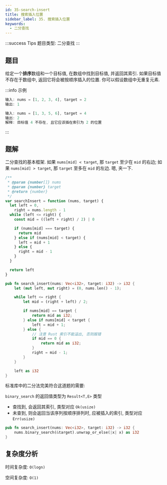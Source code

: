 ```yaml
---
id: 35-search-insert
title: 搜索插入位置
sidebar_label: 35. 搜索插入位置
keywords:
  - 二分查找
---
```


:::success Tips
题目类型: 二分查找
:::

## 题目

给定一个**排序**数组和一个目标值, 在数组中找到目标值, 并返回其索引. 如果目标值不存在于数组中, 返回它将会被按顺序插入的位置. 你可以假设数组中无重复元素.

:::info 示例

```ts
输入: nums = [1, 2, 3, 4], target = 2
输出: 1
```

```ts
输入: nums = [1, 3, 5, 6], target = 4
输出: 2
解释: 目标值 4 不存在, 且它应该插在索引为 2 的位置
```

:::

## 题解

二分查找的基本框架. 如果 `nums[mid] < target`, 那 `target` 至少在 `mid` 的右边; 如果 `nums[mid] > target`, 那 `target` 至多在 `mid` 的左边. 嗯, 夹一下.


<Tabs>
  <TabItem value="JavaScript" label="JavaScript" default>

```ts
/**
 * @param {number[]} nums
 * @param {number} target
 * @return {number}
 */
var searchInsert = function (nums, target) {
  let left = 0,
    right = nums.length - 1
  while (left <= right) {
    const mid = ((left + right) / 2) | 0

    if (nums[mid] === target) {
      return mid
    } else if (nums[mid] < target) {
      left = mid + 1
    } else {
      right = mid - 1
    }
  }

  return left
}
```

</TabItem>
<TabItem value="Rust" label="Rust">

```rust
pub fn search_insert(nums: Vec<i32>, target: i32) -> i32 {
    let (mut left, mut right) = (0, nums.len() - 1);

    while left <= right {
        let mid = (right + left) / 2;

        if nums[mid] == target {
            return mid as i32;
        } else if nums[mid] < target {
            left = mid + 1;
        } else {
            // 注意 Rust 索引不能溢出, 否则报错
            if mid == 0 {
                return mid as i32;
            }
            right = mid - 1;
        }
    }

    left as i32
}
```

</TabItem>

<TabItem value="Rust - 自带 binary_search 方法" label="Rust - 自带 binary_search 方法">

标准库中的二分法完美符合这道题的需要:

`binary_search` 的返回值类型为 `Result<T,E>` 类型

- 查找到, 会返回其索引, 类型对应 `Ok(usize)`
- 未查到, 则会返回当该序列按顺序排列时, 应被插入的索引, 类型对应 `Err(usize)`

```rust
pub fn search_insert(nums: Vec<i32>, target: i32) -> i32 {
    nums.binary_search(&target).unwrap_or_else(|x| x) as i32
}
```

</TabItem>
</Tabs>

## 复杂度分析

时间复杂度: `O(logn)`

空间复杂度: `O(1)`
